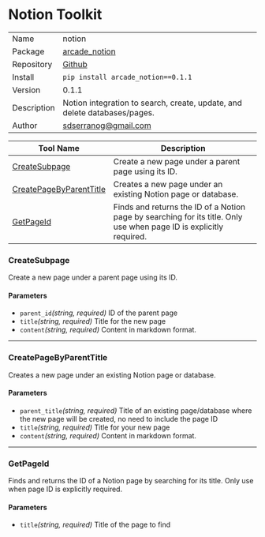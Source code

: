 # Notion Toolkit

|  |  |
| --- | --- |
| Name | notion |
| Package | [arcade_notion](https://pypi.org/project/arcade_notion/0.1.1/) |
| Repository | [Github](https://github.com/sdserranog/arcade-notion) |
| Install | `pip install arcade_notion==0.1.1` |
| Version | 0.1.1 |
| Description | Notion integration to search, create, update, and delete databases/pages. |
| Author | sdserranog@gmail.com |

| Tool Name | Description |
| --- | --- |
| [CreateSubpage](#createsubpage) | Create a new page under a parent page using its ID. |
| [CreatePageByParentTitle](#createpagebyparenttitle) | Creates a new page under an existing Notion page or database. |
| [GetPageId](#getpageid) | Finds and returns the ID of a Notion page by searching for its title. Only use when page ID is explicitly required. |

### CreateSubpage

Create a new page under a parent page using its ID.

#### Parameters

- `parent_id`_(string, required)_ ID of the parent page
- `title`_(string, required)_ Title for the new page
- `content`_(string, required)_ Content in markdown format.

---

### CreatePageByParentTitle

Creates a new page under an existing Notion page or database.

#### Parameters

- `parent_title`_(string, required)_ Title of an existing page/database where the new page will be created, no need to include the page ID
- `title`_(string, required)_ Title for your new page
- `content`_(string, required)_ Content in markdown format.

---

### GetPageId

Finds and returns the ID of a Notion page by searching for its title. Only use when page ID is explicitly required.

#### Parameters

- `title`_(string, required)_ Title of the page to find

